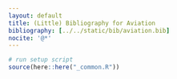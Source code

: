 ```yaml
---
layout: default
title: (Little) Bibliography for Aviation 
bibliography: [../../static/bib/aviation.bib]
nocite: '@*'
---
```

```r
# run setup script
source(here::here("_common.R"))
```

